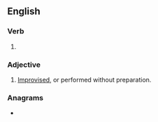 {{also|adlibbed|ad libbed}}
==English==

===Verb===
{{head|en|verb form}}

# {{en-past of|ad-lib}}

===Adjective===
{{en-adj}}

# [[improvised|Improvised]], or performed without preparation.

===Anagrams===
* {{anagrams|en|a=abbddeil|biddable}}